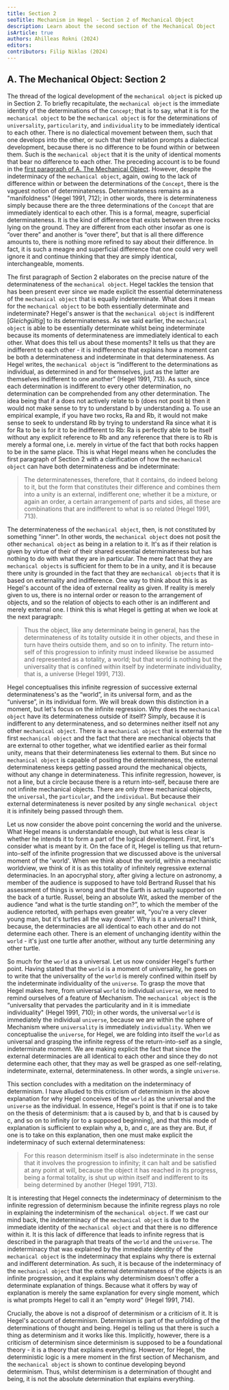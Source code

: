 ```yaml
---
title: Section 2
seoTitle: Mechanism in Hegel - Section 2 of Mechanical Object
description: Learn about the second section of the Mechanical Object
isArticle: true
authors: Ahilleas Rokni (2024)
editors:
contributors: Filip Niklas (2024)
---
```


## A. The Mechanical Object: Section 2

The thread of the logical development of the `mechanical object` is picked up in
Section 2. To briefly recapitulate, the `mechanical object` is the immediate
identity of the determinations of the `Concept`; that is to say, what it is for
the `mechanical object` to be the `mechanical object` is for the determinations
of `universality`, `particularity`, and `individuality` to be immediately
identical to each other. There is no dialectical movement between them, such
that one develops into the other, or such that their relation prompts a
dialectical development, because there is no difference to be found within or
between them. Such is the `mechanical object` that it is the unity of identical
moments that bear no difference to each other. The preceding account is to be
found in the
[first paragraph of A. The Mechanical Object](/hegel/reference/mechanical-object/first-paragraph).
However, despite the indeterminacy of the `mechanical object`, again, owing to
the lack of difference within or between the determinations of the `Concept`,
there is the vaguest notion of determinateness. Determinateness remains as a
"manifoldness" (Hegel 1991, 712); in other words, there is determinateness
simply because there are the three determinations of the `Concept` that are
immediately identical to each other. This is a formal, meagre, superficial
determinateness. It is the kind of difference that exists between three rocks
lying on the ground. They are different from each other insofar as one is “over
there” and another is “over there”, but that is all there difference amounts to,
there is nothing more refined to say about their difference. In fact, it is such
a meagre and superficial difference that one could very well ignore it and
continue thinking that they are simply identical, interchangeable, moments.

The first paragraph of Section 2 elaborates on the precise nature of the
determinateness of the `mechanical object`. Hegel tackles the tension that has
been present ever since we made explicit the essential determinateness of the
`mechanical object` that is equally indeterminate. What does it mean for the
`mechanical object` to be both essentially determinate and indeterminate?
Hegel's answer is that the `mechanical object` is indifferent [_Gleichgültig_]
to its determinateness. As we said earlier, the `mechanical object` is able to
be essentially determinate whilst being indeterminate because its moments of
determinateness are immediately identical to each other. What does this tell us
about these moments? It tells us that they are indifferent to each other - it is
indifference that explains how a moment can be both a determinateness and
indeterminate in that determinateness. As Hegel writes, the `mechanical object`
is “indifferent to the determinations as individual, as determined in and for
themselves, just as the latter are themselves indifferent to one another” (Hegel
1991, 713). As such, since each determination is indifferent to every other
determination, no determination can be comprehended from any other
determination. The idea being that if a does not actively relate to b (does not
posit b) then it would not make sense to try to understand b by understanding a.
To use an empirical example, if you have two rocks, Ra and Rb, it would not make
sense to seek to understand Rb by trying to understand Ra since what it is for
Ra to be is for it to be indifferent to Rb: Ra is perfectly able to be itself
without any explicit reference to Rb and any reference that there is to Rb is
merely a formal one, i.e. merely in virtue of the fact that both rocks happen to
be in the same place. This is what Hegel means when he concludes the first
paragraph of Section 2 with a clarification of how the `mechanical object` can
have both determinateness and be indeterminate:

> The determinatenesses, therefore, that it contains, do indeed belong to it,
> but the form that constitutes their difference and combines them into a unity
> is an external, indifferent one; whether it be a mixture, or again an order, a
> certain arrangement of parts and sides, all these are combinations that are
> indifferent to what is so related (Hegel 1991, 713).

The determinateness of the `mechanical object`, then, is not constituted by
something "inner". In other words, the `mechanical object` does not posit the
other `mechanical object` as being in a relation to it. It's as if their
relation is given by virtue of their of their shared essential determinateness
but has nothing to do with what they are in particular. The mere fact that they
are `mechanical objects` is sufficient for them to be in a unity, and it is
because there unity is grounded in the fact that they are `mechanical objects`
that it is based on externality and indifference. One way to think about this is
as Hegel's account of the idea of external reality as given. If reality is
merely given to us, there is no internal order or reason to the arrangement of
objects, and so the relation of objects to each other is an indifferent and
merely external one. I think this is what Hegel is getting at when we look at
the next paragraph:

> Thus the object, like any determinate being in general, has the
> determinateness of its totality outside it in other objects, and these in turn
> have theirs outside them, and so on to infinity. The return into-self of this
> progression to infinity must indeed likewise be assumed and represented as a
> totality, a world; but that world is nothing but the universality that is
> confined within itself by indeterminate individuality, that is, a universe
> (Hegel 1991, 713).

Hegel conceptualises this infinite regression of successive external
determinateness's as the “world”, in its universal form, and as the “universe”,
in its individual form. We will break down this distinction in a moment, but
let's focus on the infinite regression. Why does the `mechanical object` have
its determinateness outside of itself? Simply, because it is indifferent to any
determinateness, and so determines neither itself not any other
`mechanical object`. There is a `mechanical object` that is external to the
first `mechanical object` and the fact that there are mechanical objects that
are external to other together, what we identified earlier as their formal
unity, means that their determinateness lies external to them. But since no
`mechanical object` is capable of positing the determinateness, the external
determinateness keeps getting passed around the mechanical objects, without any
change in determinateness. This infinite regression, however, is not a line, but
a circle because there is a return into-self, because there are not infinite
mechanical objects. There are only three mechanical objects, the `universal`,
the `particular`, and the `individual`. But because their external
determinateness is never posited by any single `mechanical object` it is
infinitely being passed through them.

Let us now consider the above point concerning the world and the universe. What
Hegel means is understandable enough, but what is less clear is whether he
intends it to form a part of the logical development. First, let's consider what
is meant by it. On the face of it, Hegel is telling us that return-into-self of
the infinite progression that we discussed above is the universal moment of the
'world'. When we think about the world, within a mechanistic worldview, we think
of it is as this totality of infinitely regressive external determinacies. In an
apocryphal story, after giving a lecture on astronomy, a member of the audience
is supposed to have told Bertrand Russel that his assessment of things is wrong
and that the Earth is actually supported on the back of a turtle. Russel, being
an absolute Wit, asked the member of the audience “and what is the turtle
standing on?”, to which the member of the audience retorted, with perhaps even
greater wit, “you're a very clever young man, but it's turtles all the way
down!”. Why is it a universal? I think, because, the determinacies are all
identical to each other and do not determine each other. There is an element of
unchanging identity within the `world` - it's just one turtle after another,
without any turtle determining any other turtle.

So much for the `world` as a universal. Let us now consider Hegel's further
point. Having stated that the `world` is a moment of universality, he goes on to
write that the universality of the `world` is merely confined within itself by
the indeterminate individuality of the `universe`. To grasp the move that Hegel
makes here, from universal `world` to individual `universe`, we need to remind
ourselves of a feature of Mechanism. The `mechanical object` is the
“universality that pervades the particularity and in it is immediate
individuality" (Hegel 1991, 710); in other words, the universal `world` is
immediately the individual `universe`, because we are within the sphere of
Mechanism where `universality` is immediately `individuality`. When we
conceptualise the `universe`, for Hegel, we are folding into itself the `world`
as universal and grasping the infinite regress of the return-into-self as a
single, indeterminate moment. We are making explicit the fact that since the
external determinacies are all identical to each other and since they do not
determine each other, that they may as well be grasped as one self-relating,
indeterminate, external, determinateness. In other words, a single `universe`.

This section concludes with a meditation on the indeterminacy of determinism. I
have alluded to this criticism of determinism in the above explanation for why
Hegel conceives of the `world` as the universal and the `universe` as the
individual. In essence, Hegel's point is that if one is to take on the thesis of
determinism: that a is caused by b, and that b is caused by c, and so on to
infinity (or to a supposed beginning), and that this mode of explanation is
sufficient to explain why a, b, and c, are as they are. But, if one is to take
on this explanation, then one must make explicit the indeterminacy of such
external determinateness:

> For this reason determinism itself is also indeterminate in the sense that it
> involves the progression to infinity; it can halt and be satisfied at any
> point at will, because the object it has reached in its progress, being a
> formal totality, is shut up within itself and indifferent to its being
> determined by another (Hegel 1991, 713).

It is interesting that Hegel connects the indeterminacy of determinism to the
infinite regression of determinism because the infinite regress plays no role in
explaining the indeterminism of the `mechanical object`. If we cast our mind
back, the indeterminacy of the `mechanical object` is due to the immediate
identity of the `mechanical object` and that there is no difference within it.
It is this lack of difference that leads to infinite regress that is described
in the paragraph that treats of the `world` and the `universe`. The
indeterminacy that was explained by the immediate identity of the
`mechanical object` is the indeterminacy that explains why there is external and
indifferent determination. As such, it is because of the indeterminacy of the
`mechanical object` that the external determinateness of the objects is an
infinite progression, and it explains why determinism doesn't offer a
determinate explanation of things. Because what it offers by way of explanation
is merely the same explanation for every single moment, which is what prompts
Hegel to call it an “empty word” (Hegel 1991, 714).

Crucially, the above is not a disproof of determinism or a criticism of it. It
is Hegel's account of determinism. Determinism is part of the unfolding of the
determinations of thought and being. Hegel is telling us that there is such a
thing as determinism and it works like this. Implicitly, however, there is a
criticism of determinism since determinism is supposed to be a foundational
theory - it is a theory that explains everything. However, for Hegel, the
deterministic logic is a mere moment in the first section of Mechanism, and the
`mechanical object` is shown to continue developing beyond determinism. Thus,
whilst determinism is a determination of thought and being, it is not the
absolute determination that explains everything.
